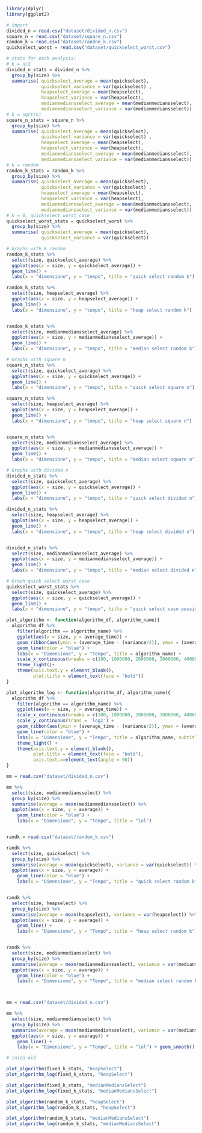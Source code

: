 ```r
library(dplyr)
library(ggplot2)
```


```r
# import
divided_n = read.csv("dataset/divided_n.csv")
square_n = read.csv("dataset/square_n.csv")
random_k = read.csv("dataset/random_k.csv")
quickselect_worst = read.csv("dataset/quickselect_worst.csv")
```

```r
# stats for each analysis:
# k = n/2
divided_n_stats = divided_n %>%
  group_by(size) %>%
  summarise( quickselect_average = mean(quickselect), 
             quickselect_variance = var(quickselect) ,
             heapselect_average = mean(heapselect), 
             heapselect_variance = var(heapselect),
             medianmediansselect_average = mean(medianmediansselect), 
             medianmediansselect_variance = var(medianmediansselect))
# k = sqrt(n)
square_n_stats = square_n %>%
  group_by(size) %>%
  summarise( quickselect_average = mean(quickselect), 
             quickselect_variance = var(quickselect) ,
             heapselect_average = mean(heapselect), 
             heapselect_variance = var(heapselect),
             medianmediansselect_average = mean(medianmediansselect), 
             medianmediansselect_variance = var(medianmediansselect))
# k = random
random_k_stats = random_k %>%
  group_by(size) %>%
  summarise( quickselect_average = mean(quickselect), 
             quickselect_variance = var(quickselect) ,
             heapselect_average = mean(heapselect), 
             heapselect_variance = var(heapselect),
             medianmediansselect_average = mean(medianmediansselect), 
             medianmediansselect_variance = var(medianmediansselect))
# k = 0, quickselect worst case
quickselect_worst_stats = quickselect_worst %>%
  group_by(size) %>%
  summarise( quickselect_average = mean(quickselect), 
             quickselect_variance = var(quickselect))
```

```r
# Graphs with k random
random_k_stats %>%
  select(size, quickselect_average) %>%
  ggplot(aes(x = size, y = quickselect_average)) + 
  geom_line() + 
  labs(x = "dimensione", y = "tempo", title = "quick select random k")

random_k_stats %>%
  select(size, heapselect_average) %>%
  ggplot(aes(x = size, y = heapselect_average)) + 
  geom_line() + 
  labs(x = "dimensione", y = "tempo", title = "heap select random k")


random_k_stats %>%
  select(size, medianmediansselect_average) %>%
  ggplot(aes(x = size, y = medianmediansselect_average)) + 
  geom_line() + 
  labs(x = "dimensione", y = "tempo", title = "median select random k")
```

```r
# Graphs with square n
square_n_stats %>%
  select(size, quickselect_average) %>%
  ggplot(aes(x = size, y = quickselect_average)) + 
  geom_line() + 
  labs(x = "dimensione", y = "tempo", title = "quick select square n")

square_n_stats %>%
  select(size, heapselect_average) %>%
  ggplot(aes(x = size, y = heapselect_average)) + 
  geom_line() + 
  labs(x = "dimensione", y = "tempo", title = "heap select square n")


square_n_stats %>%
  select(size, medianmediansselect_average) %>%
  ggplot(aes(x = size, y = medianmediansselect_average)) + 
  geom_line() + 
  labs(x = "dimensione", y = "tempo", title = "median select square n")
```


```r
# Graphs with divided n
divided_n_stats %>%
  select(size, quickselect_average) %>%
  ggplot(aes(x = size, y = quickselect_average)) + 
  geom_line() + 
  labs(x = "dimensione", y = "tempo", title = "quick select divided n")

divided_n_stats %>%
  select(size, heapselect_average) %>%
  ggplot(aes(x = size, y = heapselect_average)) + 
  geom_line() + 
  labs(x = "dimensione", y = "tempo", title = "heap select divided n")


divided_n_stats %>%
  select(size, medianmediansselect_average) %>%
  ggplot(aes(x = size, y = medianmediansselect_average)) + 
  geom_line() + 
  labs(x = "dimensione", y = "tempo", title = "median select divided n")
```


```r
# Graph quick select worst case
quickselect_worst_stats %>%
  select(size, quickselect_average) %>%
  ggplot(aes(x = size, y = quickselect_average)) + 
  geom_line() + 
  labs(x = "dimensione", y = "tempo", title = "quick select caso pessimo")

```



```r
plot_algorithm <- function(algorithm_df, algorithm_name){
  algorithm_df %>% 
    filter(algorithm == algorithm_name) %>% 
    ggplot(aes(x = size, y = average_time)) +
    geom_ribbon(aes(ymin = (average_time - (variance/2)), ymax = (average_time + (variance/2))), color = "red", fill = "lightgray", alpha = .3) +
    geom_line(color = "blue") +
    labs(x = "Dimensione", y = "Tempo", title = algorithm_name) +
    scale_x_continuous(breaks = c(100, 1000000, 2000000, 3000000, 4000000, 5000000), labels = c("100", "1M", "2M", "3M", "4M", "5M")) +
    theme_light()+
    theme(axis.text.y = element_blank(),
          plot.title = element_text(face = "bold"))
}

plot_algorithm_log <- function(algorithm_df, algorithm_name){
  algorithm_df %>% 
    filter(algorithm == algorithm_name) %>% 
    ggplot(aes(x = size, y = average_time)) + 
    scale_x_continuous(breaks = c(100, 1000000, 2000000, 3000000, 4000000, 5000000), labels = c("100", "1M", "2M", "3M", "4M", "5M"), trans = 'log2') + 
    scale_y_continuous(trans = 'log2') + 
    geom_ribbon(aes(ymin = (average_time - (variance/2)), ymax = (average_time + (variance/2))), color = "red", fill = "lightgray", alpha = .3) +
    geom_line(color = "blue") +
    labs(x = "Dimensione", y = "Tempo", title = algorithm_name, subtitle = "scala logaritmica") +
    theme_light() +
    theme(axis.text.y = element_blank(),
          plot.title = element_text(face = "bold"),
          axis.text.x=element_text(angle = 90))
}
```


```r
mm = read.csv("dataset/divided_n.csv")

mm %>%
  select(size, medianmediansselect) %>%
  group_by(size) %>%
  summarise(average = mean(medianmediansselect)) %>%
  ggplot(aes(x = size, y = average)) +
    geom_line(color = "blue") +
    labs(x = "Dimensione", y = "Tempo", title = "lol")


randk = read.csv("dataset/random_k.csv")

randk %>%
  select(size, quickselect) %>%
  group_by(size) %>%
  summarise(average = mean(quickselect), variance = var(quickselect)) %>%
  ggplot(aes(x = size, y = average)) +
    geom_line(color = "blue") +
    labs(x = "Dimensione", y = "Tempo", title = "quick select random k")


randk %>%
  select(size, heapselect) %>%
  group_by(size) %>%
  summarise(average = mean(heapselect), variance = var(heapselect)) %>%
  ggplot(aes(x = size, y = average)) +
    geom_line() +
    labs(x = "Dimensione", y = "Tempo", title = "heap select random k") + geom_smooth()


randk %>%
  select(size, medianmediansselect) %>%
  group_by(size) %>%
  summarise(average = mean(medianmediansselect), variance = var(medianmediansselect)) %>%
  ggplot(aes(x = size, y = average)) +
    geom_line(color = "blue") +
    labs(x = "Dimensione", y = "Tempo", title = "median select random k")+ geom_smooth()



mm = read.csv("dataset/divided_n.csv")

mm %>%
  select(size, medianmediansselect) %>%
  group_by(size) %>%
  summarise(average = mean(medianmediansselect), variance = var(medianmediansselect)) %>%
  ggplot(aes(x = size, y = average)) +
    geom_line() +
    labs(x = "Dimensione", y = "Tempo", title = "lol") + geom_smooth()

# inizo old

plot_algorithm(fixed_k_stats, "heapSelect")
plot_algorithm_log(fixed_k_stats, "heapSelect")

plot_algorithm(fixed_k_stats, "medianMediansSelect")
plot_algorithm_log(fixed_k_stats, "medianMediansSelect")

plot_algorithm(random_k_stats, "heapSelect")
plot_algorithm_log(random_k_stats, "heapSelect")

plot_algorithm(random_k_stats, "medianMediansSelect")
plot_algorithm_log(random_k_stats, "medianMediansSelect")
```

